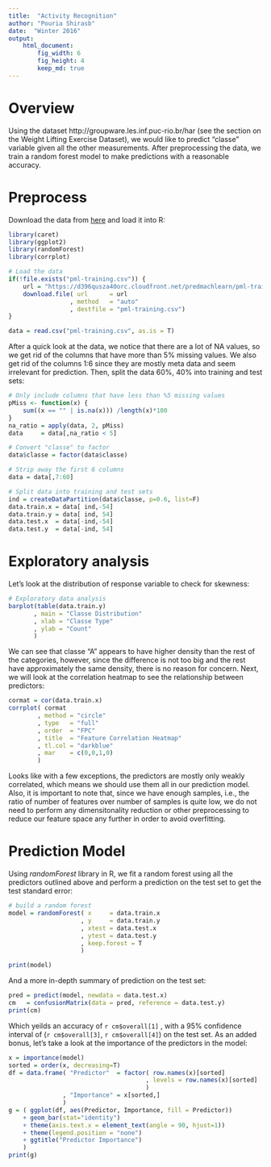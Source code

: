 ```yaml
---
title:  "Activity Recognition"
author: "Pouria Shirasb"
date:  "Winter 2016"
output:
    html_document:
        fig_width: 6
        fig_height: 4
        keep_md: true
---
```

# Overview
Using the dataset http://groupware.les.inf.puc-rio.br/har (see the section on the Weight Lifting Exercise Dataset), we would like to predict "classe" variable given all the other measurements. After preprocessing the data, we train a random forest model to make predictions with a reasonable accuracy. 

# Preprocess
Download the data from [here](https://d396qusza40orc.cloudfront.net/predmachlearn/pml-training.csv) and load it into R:
```r
library(caret)
library(ggplot2)
library(randomForest)
library(corrplot)

# Load the data
if(!file.exists("pml-training.csv")) {
    url = "https://d396qusza40orc.cloudfront.net/predmachlearn/pml-training.csv"
    download.file( url      = url
                 , method   = "auto"
                 , destfile = "pml-training.csv")
}

data = read.csv("pml-training.csv", as.is = T)
```

After a quick look at the data, we notice that there are a lot of NA values, so we get rid of the columns that have more than 5% missing values. 
We also get rid of the columns 1:6 since they are mostly meta data and seem irrelevant for prediction. Then, split the data 60%, 40% into training and test sets:
```r
# Only include columns that have less than %5 missing values
pMiss <- function(x) { 
    sum((x == "" | is.na(x))) /length(x)*100
}
na_ratio = apply(data, 2, pMiss)
data     = data[,na_ratio < 5]

# Convert "classe" to factor
data$classe = factor(data$classe)

# Strip away the first 6 columns
data = data[,7:60]

# Split data into training and test sets
ind = createDataPartition(data$classe, p=0.6, list=F)
data.train.x = data[ ind,-54]
data.train.y = data[ ind, 54]
data.test.x  = data[-ind,-54]
data.test.y  = data[-ind, 54]
```


# Exploratory analysis
Let's look at the distribution of response variable to check for skewness:
```r
# Exploratory data analysis
barplot(table(data.train.y)
       , main = "Classe Distribution"
       , xlab = "Classe Type"
       , ylab = "Count"
       )
```
We can see that classe "A" appears to have higher density than the rest of the categories, however, since the difference is not too big and the rest have approximately the same density, there is no reason for concern. Next, we will look at the correlation heatmap to see the relationship between predictors:

```r
cormat = cor(data.train.x)
corrplot( cormat
        , method = "circle"
        , type   = "full"
        , order  = "FPC"
        , title  = "Feature Correlation Heatmap"
        , tl.col = "darkblue"
        , mar    = c(0,0,1,0) 
        )
```
Looks like with a few exceptions, the predictors are mostly only weakly correlated, which means we should use them all in our prediction model. Also, it is important to note that, since we have enough samples, i.e., the ratio of number of features over number of samples is quite low, we do not need to perform any dimensitonality reduction or other preprocessing to reduce our feature space any further in order to avoid overfitting.

# Prediction Model
Using *randomForest* library in R, we fit a random forest using all the predictors outlined above and perform a prediction on the test set to get the test standard error:
```r
# build a random forest
model = randomForest( x     = data.train.x
                    , y     = data.train.y
                    , xtest = data.test.x
                    , ytest = data.test.y
                    , keep.forest = T
                    )

print(model)
```
And a more in-depth summary of prediction on the test set:

```r
pred = predict(model, newdata = data.test.x)
cm   = confusionMatrix(data = pred, reference = data.test.y)
print(cm)
```
   

Which yeilds an accuracy of `r cm$overall[1]` , with a 95% confidence interval of (`r cm$overall[3]`, `r cm$overall[4]`) on the test set. As an added bonus, let's take a look at the importance of the predictors in the model:

```r
x = importance(model)
sorted = order(x, decreasing=T)
df = data.frame( "Predictor"  = factor( row.names(x)[sorted]
                                      , levels = row.names(x)[sorted]
                                      )
               , "Importance" = x[sorted,]
               )
g = ( ggplot(df, aes(Predictor, Importance, fill = Predictor)) 
    + geom_bar(stat="identity") 
    + theme(axis.text.x = element_text(angle = 90, hjust=1))
    + theme(legend.position = "none")
    + ggtitle("Predictor Importance")
    )
print(g)
```
